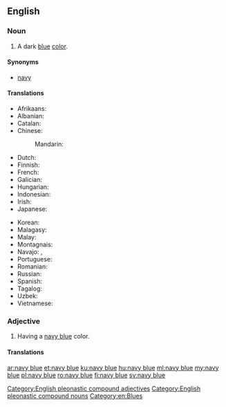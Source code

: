 ==English==

===Noun===
{{en-noun|head=[[navy]] [[blue]]}}

# A dark [[blue]] [[color]].
#: {{color panel|000080}}

====Synonyms====
* [[navy]]

====Translations====
{{trans-top|a dark blue color}}
* Afrikaans: {{t|af|donkerblou}}
* Albanian: {{t|sq|blu e thellë}}
* Catalan: {{t|ca|blau marí|m}}
* Chinese:
*: Mandarin: {{t+|cmn|藏青|tr=Zàngqīng|sc=Hani}}
* Dutch: {{t+|nl|marineblauw|m}}
* Finnish: {{t|fi|laivastonsininen}}
* French: {{t+|fr|bleu marine}}
* Galician: {{t+|gl|azul mariño|m}}
* Hungarian: {{t+|hu|tengerészkék}}
* Indonesian: {{t+|id|biru laut}}
* Irish: {{t+|ga|dúghorm}}
* Japanese: {{t|ja|ネービーブルー|tr=nēbīburū|sc=Jpan}}
{{trans-mid}}
* Korean: {{t|ko|네이비 블루|sc=Kore}}
* Malagasy: {{t|mg|momba ny sambo}}
* Malay: {{t|ms|biru laut}}
* Montagnais: {{t|moe|kakashteu-uasheshkunat}}
* Navajo: {{t|nv|łizhingo}}, {{t|nv|diłhiłgo dootłʼizh}}
* Portuguese: {{t+|pt|naval|m}}
* Romanian: {{t+|ro|bleumarin}}
* Russian: {{t+|ru|си́ний}}
* Spanish: {{t|es|azul marino|m}}
* Tagalog: {{t|tl|bughaw hukbong dagat|sc=Cyrl}}
* Uzbek: {{t|uz|to'q ko'|sc=Cyrl}}
* Vietnamese: {{t|vi|màu xanh nước biển}}
{{trans-bottom}}

===Adjective===
{{en-adj|head=[[navy]] [[blue]]}}

# Having a [[navy blue#Noun|navy blue]] color.

====Translations====
{{trans-see|navy blue (adjective)|{{l|en|navy}}}}

[[Category:English pleonastic compound adjectives]]
[[Category:English pleonastic compound nouns]]
[[Category:en:Blues]]

[[ar:navy blue]]
[[et:navy blue]]
[[ku:navy blue]]
[[hu:navy blue]]
[[ml:navy blue]]
[[my:navy blue]]
[[pl:navy blue]]
[[ro:navy blue]]
[[fi:navy blue]]
[[sv:navy blue]]